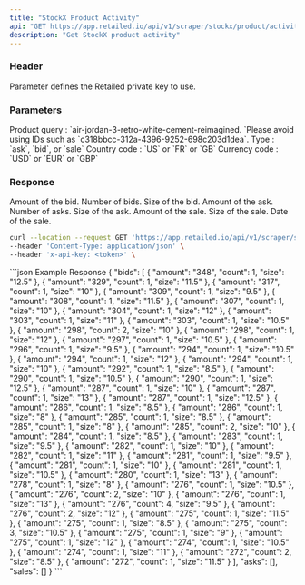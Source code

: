```yaml
---
title: "StockX Product Activity"
api: "GET https://app.retailed.io/api/v1/scraper/stockx/product/activity"
description: "Get StockX product activity"
---
```


### Header

<ParamField header="x-api-key" type="string" required={true}>
    Parameter defines the Retailed private key to use.
</ParamField>

### Parameters

<ParamField query="query" type="string" optional={false} placeholder="nike-air-max-1-travis-scott-wheat">
    Product query : `air-jordan-3-retro-white-cement-reimagined. `Please avoid using IDs such as `c318bbcc-312a-4396-9252-698c203d1dea`.
</ParamField>

<ParamField query="type" type="string" optional={false} placeholder="bid">
    Type : `ask`, `bid`, or `sale`
</ParamField>

<ParamField query="country" type="string" optional={false} placeholder="US">
    Country code : `US` or `FR` or `GB`
</ParamField>

<ParamField query="currency" type="string" optional={false} placeholder="USD">
    Currency code : `USD` or `EUR` or `GBP`
</ParamField>

### Response

<ResponseField name="object" type="Product Object">
    <Expandable title="properties" defaultOpen={true}>
        <ResponseField name="bids" type="list">
            <Expandable title="properties" defaultOpen={true}>
                <ResponseField name="amount" type="string">
                    Amount of the bid.
                </ResponseField>
                <ResponseField name="count" type="string">
                    Number of bids.
                </ResponseField>
                <ResponseField name="size" type="string">
                    Size of the bid.
                </ResponseField>
            </Expandable>
        </ResponseField>
        <ResponseField name="asks" type="list">
            <Expandable title="properties" defaultOpen={true}>
                <ResponseField name="amount" type="string">
                    Amount of the ask.
                </ResponseField>
                <ResponseField name="count" type="string">
                    Number of asks.
                </ResponseField>
                <ResponseField name="size" type="string">
                    Size of the ask.
                </ResponseField>
            </Expandable>
        </ResponseField>
        <ResponseField name="sales" type="list">
            <Expandable title="properties" defaultOpen={true}>
                <ResponseField name="amount" type="string">
                    Amount of the sale.
                </ResponseField>
                <ResponseField name="size" type="string">
                    Size of the sale.
                </ResponseField>
                <ResponseField name="created_at" type="string">
                    Date of the sale.
                </ResponseField>
            </Expandable>
        </ResponseField>
    </Expandable>
</ResponseField>

<RequestExample>

```bash Example Request
curl --location --request GET 'https://app.retailed.io/api/v1/scraper/stockx/product/activity?query=lego-star-wars-tie-fighter-set-9492&type=bid' \
--header 'Content-Type: application/json' \
--header 'x-api-key: <token>' \
```

</RequestExample>

<ResponseExample>
```json Example Response
{
    "bids": [
    {
        "amount": "348",
        "count": 1,
        "size": "12.5"
    },
    {
        "amount": "329",
        "count": 1,
        "size": "11.5"
    },
    {
        "amount": "317",
        "count": 1,
        "size": "10"
    },
    {
        "amount": "309",
        "count": 1,
        "size": "9.5"
    },
    {
        "amount": "308",
        "count": 1,
        "size": "11.5"
    },
    {
        "amount": "307",
        "count": 1,
        "size": "10"
    },
    {
        "amount": "304",
        "count": 1,
        "size": "12"
    },
    {
        "amount": "303",
        "count": 1,
        "size": "11"
    },
    {
        "amount": "303",
        "count": 1,
        "size": "10.5"
    },
    {
        "amount": "298",
        "count": 2,
        "size": "10"
    },
    {
        "amount": "298",
        "count": 1,
        "size": "12"
    },
    {
        "amount": "297",
        "count": 1,
        "size": "10.5"
    },
    {
        "amount": "296",
        "count": 1,
        "size": "9.5"
    },
    {
        "amount": "294",
        "count": 1,
        "size": "10.5"
    },
    {
        "amount": "294",
        "count": 1,
        "size": "12"
    },
    {
        "amount": "294",
        "count": 1,
        "size": "10"
    },
    {
        "amount": "292",
        "count": 1,
        "size": "8.5"
    },
    {
        "amount": "290",
        "count": 1,
        "size": "10.5"
    },
    {
        "amount": "290",
        "count": 1,
        "size": "12.5"
    },
    {
        "amount": "287",
        "count": 1,
        "size": "10"
    },
    {
        "amount": "287",
        "count": 1,
        "size": "13"
    },
    {
        "amount": "287",
        "count": 1,
        "size": "12.5"
    },
    {
        "amount": "286",
        "count": 1,
        "size": "8.5"
    },
    {
        "amount": "286",
        "count": 1,
        "size": "8"
    },
    {
        "amount": "285",
        "count": 1,
        "size": "8.5"
    },
    {
        "amount": "285",
        "count": 1,
        "size": "8"
    },
    {
        "amount": "285",
        "count": 2,
        "size": "10"
    },
    {
        "amount": "284",
        "count": 1,
        "size": "8.5"
    },
    {
        "amount": "283",
        "count": 1,
        "size": "9.5"
    },
    {
        "amount": "282",
        "count": 1,
        "size": "10"
    },
    {
        "amount": "282",
        "count": 1,
        "size": "11"
    },
    {
        "amount": "281",
        "count": 1,
        "size": "9.5"
    },
    {
        "amount": "281",
        "count": 1,
        "size": "10"
    },
    {
        "amount": "281",
        "count": 1,
        "size": "10.5"
    },
    {
        "amount": "280",
        "count": 1,
        "size": "13"
    },
    {
        "amount": "278",
        "count": 1,
        "size": "8"
    },
    {
        "amount": "276",
        "count": 1,
        "size": "10.5"
    },
    {
        "amount": "276",
        "count": 2,
        "size": "10"
    },
    {
        "amount": "276",
        "count": 1,
        "size": "13"
    },
    {
        "amount": "276",
        "count": 4,
        "size": "9.5"
    },
    {
        "amount": "276",
        "count": 2,
        "size": "12"
    },
    {
        "amount": "275",
        "count": 1,
        "size": "11.5"
    },
    {
        "amount": "275",
        "count": 1,
        "size": "8.5"
    },
    {
        "amount": "275",
        "count": 3,
        "size": "10.5"
    },
    {
        "amount": "275",
        "count": 1,
        "size": "9"
    },
    {
        "amount": "275",
        "count": 1,
        "size": "12"
    },
    {
        "amount": "274",
        "count": 1,
        "size": "10.5"
    },
    {
        "amount": "274",
        "count": 1,
        "size": "11"
    },
    {
        "amount": "272",
        "count": 2,
        "size": "8.5"
    },
    {
        "amount": "272",
        "count": 1,
        "size": "11.5"
    }
    ],
    "asks": [],
    "sales": []
}
```
</ResponseExample>
